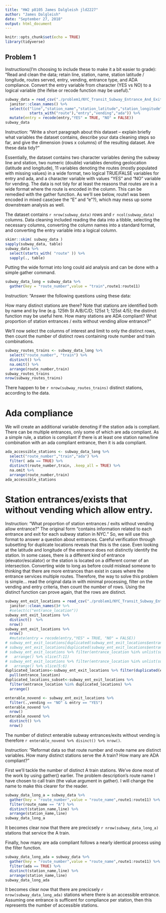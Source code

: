 ```yaml
---
title: "HW2 p8105 James Dalgleish jld2227"
author: "James Dalgleish"
date: "September 27, 2018"
output: html_document
---
```


```r
knitr::opts_chunk$set(echo = TRUE)
library(tidyverse)
```
## Problem 1
Instructions(I'm choosing to include these to make it a bit easier to grade):
"Read and clean the data; retain line, station, name, station latitude / 
longitude, routes served, entry, vending, entrance type, and ADA compliance.
Convert the entry variable from character (YES vs NO) to a logical variable
(the ifelse or recode function may be useful)."
```r
subway_data = read_csv("./problem1/NYC_Transit_Subway_Entrance_And_Exit_Data.csv") %>%
  janitor::clean_names() %>% 
  select(c("line","station_name","station_latitude","station_longitude",
           starts_with("route"),"entry","vending","ada")) %>% 
  mutate(entry = recode(entry,"YES" = TRUE, "NO" = FALSE))
subway_data 
```

Instruction: "Write a short paragraph about this dataset – 
explain briefly what variables the dataset contains, 
describe your data cleaning steps so far,
and give the dimension (rows x columns) of the resulting dataset.
Are these data tidy?"

Essentially, the dataset contains two character variables dening the subway line and station,
two numeric (double) variables denoting geolocation (latitude and longitude),
11 variables denoting the routes (mostly populated with missing values) in a wide format,
two logical TRUE/FALSE variables for entry and ada,
and a character variable with values "YES" and "NO" variable for vending.
The data is not tidy for at least the reasons that routes are in a wide format 
where the route is encoded in the column. This can be remedied with the 
gather function. As we'll see below, route1 was been encoded in
mixed case(see the "E" and "e"?),
which may mess up some downstream analysis as well.

The dataset contains `r nrow(subway_data)` rows and `r ncol(subway_data)`
columns. Data cleaning included reading the data into a tibble, 
selecting the necessary columns, converting the column names 
into a standard format, and converting the entry variable into a logical column.
```r
skimr::skim( subway_data )
sapply(subway_data, table)
subway_data %>% 
  select(starts_with( "route" )) %>%
  sapply(., table)
```
 Putting the wide format into long could aid analysis and can be done with a simple gather command.
```r
subway_data_long = subway_data %>% 
  gather(key = "route_number",value = "train",route1:route11)
```

Instruction: "Answer the following questions using these data:

How many distinct stations are there? Note that stations are identified both by name and by line (e.g. 125th St A/B/C/D; 125st 1; 125st 4/5); the distinct function may be useful here.
How many stations are ADA compliant?
What proportion of station entrances / exits without vending allow entrance?"

We'll now select the columns of interest and limit to only the distinct rows,
then count the number of distinct rows containing route number and train
combinations.
```r
subway_routes_trains <- subway_data_long %>%
  select("route_number", "train") %>%
  distinct() %>% 
  na.omit() %>% 
  arrange(route_number,train)
subway_routes_trains
nrow(subway_routes_trains)
```
There happen to be `r nrow(subway_routes_trains)` distinct stations, according to the data.

# Ada compliance
We will create an additional variable denoting if the station ada is compliant. There can be multiple entrances, only some of which are ada compliant. As a simple rule, a station is compliant if there is at least one station name/line combination with an ada compliant entrance, then it is ada compliant. 
```r
ada_accessible_stations <- subway_data_long %>%
  select("route_number","train","ada") %>% 
  filter( ada == TRUE) %>%
  distinct(route_number,train, .keep_all = TRUE) %>% 
  na.omit %>% 
  arrange(route_number,train)
ada_accessible_stations
```

# Station entrances/exists that without vending which allow entry.
Instruction: "What proportion of station entrances /
exits without vending allow entrance?"
The original form "contains information related to each entrance and exit for
each subway station in NYC."
So, we will use this format to answer a question about entrances.
Careful verification through subsetting for duplicate locations reveals that 
this is the case.
Even looking at the latitude and longitude of the entrance does not distinctly 
identify the station.
In some cases, there is a different kind of entrance (elevator/escalator) or
the station is located on a different
corner of an intersection.
Converting wide to long as before could mislead someone to thinking that
there are more entrances than exist in cases where the entrance services 
multiple routes.
Therefore, the way to solve this problem is simple...
read the original data in with minimal processing, filter on the vending and
entry criteria, then count the number of rows. Using the distinct function
can prove again, that the rows are distinct.
```r
subway_ent_exit_locations = read_csv("./problem1/NYC_Transit_Subway_Entrance_And_Exit_Data.csv") %>%
  janitor::clean_names()# %>% 
  #select(c("entrance_location"))
subway_ent_exit_locations %>% 
  distinct()  %>% 
  nrow()
subway_ent_exit_locations %>% 
  nrow()
  #mutate(entry = recode(entry,"YES" = TRUE, "NO" = FALSE))
# subway_ent_exit_locations[duplicated(subway_ent_exit_locations$entrance_location),] %>% arrange()
# subway_ent_exit_locations[duplicated(subway_ent_exit_locations$entrance_location),] %>% arrange(entrance_location)
# subway_ent_exit_locations %>% filter(entrance_location %in% unlist(subway_ent_exit_locations[duplicated(subway_ent_exit_locations$entrance_location),"entrance_location"])) %>% 
#   arrange() %>% slice(7:11)
# subway_ent_exit_locations %>% filter(entrance_location %in% unlist(subway_ent_exit_locations[duplicated(subway_ent_exit_locations$entrance_location),"entrance_location"])) %>% 
#   arrange() %>% slice(5:6)
duplicated_locations<-subway_ent_exit_locations %>% filter(duplicated(entrance_location)) %>% 
  pull(entrance_location)
duplicated_locations_subset<-subway_ent_exit_locations %>% 
  filter(entrance_location %in% duplicated_locations) %>% 
  arrange()

enterable_novend <- subway_ent_exit_locations %>% 
  filter(.,vending == "NO" & entry == "YES") 
enterable_novend %>% 
  nrow()
enterable_novend %>% 
  distinct() %>% 
  nrow()
```

The number of distinct enterable subway entrances/exits without vending is
therefore `r enterable_novend %>% disinct() %>% nrow()`.

Instruction: "Reformat data so that route number and route name are distinct variables. 
How many distinct stations serve the A train? How many are ADA compliant?"

First we'll tackle the number of distinct A train stations. We've done most of the work by using gather() earlier.
The problem description's route name I have chosen to call train
(the value argument in gather).
I will change the name to make this clearer for the reader.
```r
subway_data_long_a = subway_data %>% 
  gather(key = "route_number",value = "route_name",route1:route11) %>% 
  filter(route_name == "A") %>% 
  distinct(station_name,line) %>%
  arrange(station_name,line)
subway_data_long_a
```

It becomes clear now that there are precicsely `r nrow(subway_data_long_a)`
stations that service the A train.

Finally, how many are ada compliant follows a nearly identical process using the 
filter function.
```r
subway_data_long_ada = subway_data %>% 
  gather(key = "route_number",value = "route_name",route1:route11) %>% 
  filter(ada == TRUE) %>% 
  distinct(station_name,line) %>%
  arrange(station_name,line)
subway_data_long_ada
```

It becomes clear now that there are precicsely `r nrow(subway_data_long_ada)`
stations where there is an accessible entrance. Assuming one entrance is
sufficent for compliance per station, then this represents the number of
accessible stations.
